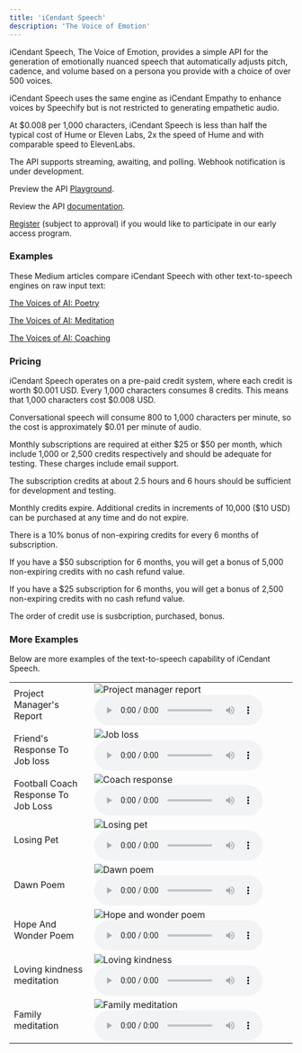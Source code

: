 ```yaml
---
title: 'iCendant Speech'
description: 'The Voice of Emotion'
---
```


iCendant Speech, The Voice of Emotion, provides a simple API for the generation of emotionally nuanced speech that automatically adjusts pitch, cadence, and volume based on a persona you provide with a choice of over 500 voices.

iCendant Speech uses the same engine as iCendant Empathy to enhance voices by Speechify but is not restricted to generating empathetic audio.

At &dollar;0.008 per 1,000 characters, iCendant Speech is less than half the typical cost of Hume or Eleven Labs, 2x the speed of Hume and with comparable speed to ElevenLabs.

The API supports streaming, awaiting, and polling. Webhook notification is under development.

Preview the API [Playground](https://icendant.com/dashboard).

Review the API [documentation](/api-reference/speech/introduction).

[Register](https://g6zarn.logto.app/register) (subject to approval) if you would like to participate in our early access program.

### Examples

These Medium articles compare iCendant Speech with other text-to-speech engines on raw input text:

[The Voices of AI: Poetry](https://medium.com/@anywhichway/the-voices-of-ai-poetry-59111475087d)

[The Voices of AI: Meditation](https://medium.com/@anywhichway/the-voices-of-ai-meditation-c3525d9d1632)

[The Voices of AI: Coaching](https://medium.com/@anywhichway/the-voices-of-ai-coaching-09adf71ff7b8)

### Pricing

iCendant Speech operates on a pre-paid credit system, where each credit is worth &dollar;0.001 USD. Every 1,000 characters consumes 8 credits. This means that 1,000 characters cost &dollar;0.008 USD.

Conversational speech will consume 800 to 1,000 characters per minute, so the cost is approximately $0.01 per minute of audio.

Monthly subscriptions are required at either $25 or $50 per month, which include 1,000 or 2,500 credits respectively and should be adequate for testing. These charges include email support.

The subscription credits at about 2.5 hours and 6 hours should be sufficient for development and testing.

Monthly credits expire. Additional credits in increments of 10,000 ($10 USD) can be purchased at any time and do not expire.

There is a 10% bonus of non-expiring credits for every 6 months of subscription.

If you have a $50 subscription for 6 months, you will get a bonus of 5,000 non-expiring credits with no cash refund value.

If you have a $25 subscription for 6 months, you will get a bonus of 2,500 non-expiring credits with no cash refund value.

The order of credit use is susbcription, purchased, bonus.

### More Examples

Below are more examples of the text-to-speech capability of iCendant Speech.

<table>
<tr>
<td>Project Manager's Report</td>
<td>
<img class="icendant-example" src="./assets/images/project-manager-report.jpeg" alt="Project manager report" />
<audio controls><source src="./assets/audio/project-manager-report.mp3" type="audio/mpeg" />Your browser does not support the audio element.</audio>
</td>
</tr>
<tr>
<td>Friend's Response To Job loss</td>
<td>
<img class="icendant-example" src="./assets/images/job-loss.jpeg" alt="Job loss" />
<audio controls><source src="./assets/audio/job-loss.mp3" type="audio/mpeg" />Your browser does not support the audio element.</audio>
</td>
</tr>
<tr>
<td>Football Coach Response To Job Loss</td>
<td>
<img class="icendant-example" src="./assets/images/job-loss-coach-response.png" alt="Coach response" />
<audio controls><source src="./assets/audio/job-loss-coach-response.mp3" type="audio/mpeg" />Your browser does not support the audio element.</audio>
</td>
</tr>
<tr>
<td>Losing Pet</td>
<td>
<img class="icendant-example" src="./assets/images/losing-pet.png" alt="Losing pet" />
<audio controls><source src="./assets/audio/losing-pet.mp3" type="audio/mpeg" />Your browser does not support the audio element.</audio>
</td>
</tr>
<tr>
<td>Dawn Poem</td>
<td>
<img class="icendant-example" src="./assets/images/dawn-poem.png" alt="Dawn poem" />
<audio controls><source src="./assets/audio/dawn-poem.mp3" type="audio/mpeg" />Your browser does not support the audio element.</audio>
</td>
</tr>
<tr>
<td>Hope And Wonder Poem</td>
<td>
<img class="icendant-example" src="./assets/images/poem.jpeg" alt="Hope and wonder poem" />
<audio controls><source src="./assets/audio/poem.mp3" type="audio/mpeg" />Your browser does not support the audio element.</audio>
</td>
</tr>
<tr>
<td>Loving kindness meditation</td>
<td>
<img class="icendant-example" src="./assets/images/loving-kindness.jpeg" alt="Loving kindness" />
<audio controls><source src="./assets/audio/loving-kindness-meditation.mp3" type="audio/mpeg" />Your browser does not support the audio element.</audio>
</td>
</tr>
<tr>
<td>Family meditation</td>
<td>
<img class="icendant-example" src="./assets/images/family-meditation.jpeg" alt="Family meditation" />
<audio controls><source src="./assets/audio/family-meditation-enhanced.mp3" type="audio/mpeg" />Your browser does not support the audio element.</audio>
</td>
</tr>
</table>